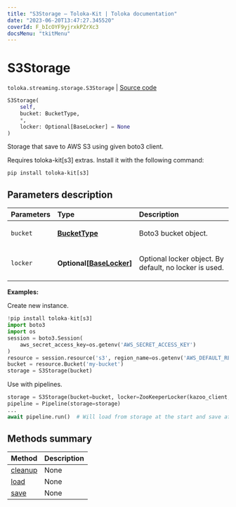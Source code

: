 ```yaml
---
title: "S3Storage — Toloka-Kit | Toloka documentation"
date: "2023-06-20T13:47:27.345520"
coverId: F_bIcOYF9yjrxkPZrXc3
docsMenu: "tkitMenu"
---
```


# S3Storage

`toloka.streaming.storage.S3Storage` | [Source code](https://github.com/Toloka/toloka-kit/blob/v1.2.0/src/streaming/storage.py#L158)

```python
S3Storage(
    self,
    bucket: BucketType,
    *,
    locker: Optional[BaseLocker] = None
)
```

Storage that save to AWS S3 using given boto3 client.

<Note mode="warning" title="Warning">

Requires toloka-kit[s3] extras. Install it with the following command:

```shell
pip install toloka-kit[s3]
```

</Note>

## Parameters description

| Parameters | Type | Description |
| :----------| :----| :-----------|
`bucket`|**[BucketType](/docs/toloka-kit/reference/toloka.streaming.storage.BucketType)**|<p>Boto3 bucket object.</p>
`locker`|**Optional\[[BaseLocker](/docs/toloka-kit/reference/toloka.streaming.locker.BaseLocker)\]**|<p>Optional locker object. By default, no locker is used.</p>

**Examples:**

Create new instance.

```python
!pip install toloka-kit[s3]
import boto3
import os
session = boto3.Session(
    aws_secret_access_key=os.getenv('AWS_SECRET_ACCESS_KEY')
)
resource = session.resource('s3', region_name=os.getenv('AWS_DEFAULT_REGION', 'us-east-2'))
bucket = resource.Bucket('my-bucket')
storage = S3Storage(bucket)
```

Use with pipelines.

```python
storage = S3Storage(bucket=bucket, locker=ZooKeeperLocker(kazoo_client, '/lock-dir'))
pipeline = Pipeline(storage=storage)
...
await pipeline.run()  # Will load from storage at the start and save after each iteration.
```

## Methods summary

| Method | Description |
| :------| :-----------|
[cleanup](/docs/toloka-kit/reference/toloka.streaming.storage.S3Storage.cleanup)| None
[load](/docs/toloka-kit/reference/toloka.streaming.storage.S3Storage.load)| None
[save](/docs/toloka-kit/reference/toloka.streaming.storage.S3Storage.save)| None